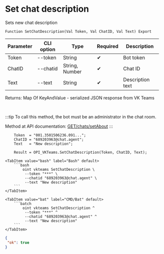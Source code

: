 ﻿---
sidebar_position: 13
---


# Set chat description
 Sets new chat description



`Function SetChatDescription(Val Token, Val ChatID, Val Text) Export`

  | Parameter | CLI option | Type | Required | Description |
  |-|-|-|-|-|
  | Token | --token | String | &#x2714; | Bot token |
  | ChatID | --chatid | String, Number | &#x2714; | Chat ID |
  | Text | --text | String | &#x2714; | Description text |

  
  Returns:  Map Of KeyAndValue - serialized JSON response from VK Teams

<br/>

:::tip
To call this method, the bot must be an administrator in the chat room.

 Method at API documentation: [GET ​​/chats/setAbout](https://teams.vk.com/botapi/#/chats/get_chats_setAbout)
:::
<br/>


```bsl title="1C:Enterprise/OneScript code example"
    Token  = "001.3501506236.091...";
    ChatID = "689203963@chat.agent";
    Text   = "New description";

    Result = OPI_VKTeams.SetChatDescription(Token, ChatID, Text);
```
 

 <Tabs>
  
    <TabItem value="bash" label="Bash" default>
        ```bash
            oint vkteams SetChatDescription \
             --token "***" \
             --chatid "689203963@chat.agent" \
             --text "New description"
        ```
    </TabItem>
  
    <TabItem value="bat" label="CMD/Bat" default>
        ```batch
            oint vkteams SetChatDescription ^
             --token "***" ^
             --chatid "689203963@chat.agent" ^
             --text "New description"
        ```
    </TabItem>
</Tabs>


```json title="Result"
{
 "ok": true
}
```
